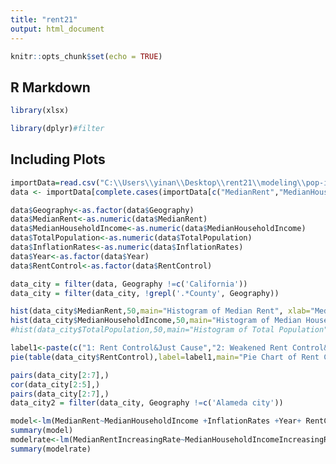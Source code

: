 ```yaml
---
title: "rent21"
output: html_document
---
```


```r
knitr::opts_chunk$set(echo = TRUE)
```

## R Markdown



```r
library(xlsx)

library(dplyr)#filter

```

## Including Plots



```r
importData=read.csv("C:\\Users\\yinan\\Desktop\\rent21\\modeling\\pop-inc-rent-rc-if-allyear-cleaner-correct.CSV",stringsAsFactors=F, na.strings=c(NA,"NA"," NA"))
data <- importData[complete.cases(importData[c("MedianRent","MedianHouseholdIncome","TotalPopulation")]),]

```

```r
data$Geography<-as.factor(data$Geography)
data$MedianRent<-as.numeric(data$MedianRent)
data$MedianHouseholdIncome<-as.numeric(data$MedianHouseholdIncome)
data$TotalPopulation<-as.numeric(data$TotalPopulation)
data$InflationRates<-as.numeric(data$InflationRates)
data$Year<-as.factor(data$Year)
data$RentControl<-as.factor(data$RentControl)

```

```r

data_city = filter(data, Geography !=c('California'))
data_city = filter(data_city, !grepl('.*County', Geography))
```


```r
hist(data_city$MedianRent,50,main="Histogram of Median Rent", xlab="Median Rent")
hist(data_city$MedianHouseholdIncome,50,main="Histogram of Median Household Income", xlab="Income")
#hist(data_city$TotalPopulation,50,main="Histogram of Total Population", xlab="Population")

label1<-paste(c("1: Rent Control&Just Cause","2: Weakened Rent Control&Just Cause","3: Rent Control/Just Cause","4. No Rent Control"),round(100*table(data_city$RentControl)/1369),"%",sep=" ")
pie(table(data_city$RentControl),label=label1,main="Pie Chart of Rent Control")


```

```r
pairs(data_city[2:7],)
cor(data_city[2:5],)
pairs(data_city[2:7],)
data_city2 = filter(data_city, Geography !=c('Alameda city'))
```
```r
model<-lm(MedianRent~MedianHouseholdIncome +InflationRates +Year+ RentControl,data=data_city)
summary(model)
modelrate<-lm(MedianRentIncreasingRate~MedianHouseholdIncomeIncreasingRate +InflationRates +Year+ RentControl,data=data_city)
summary(modelrate)
```

